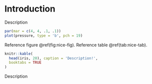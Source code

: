 # Introduction {#intro}

Description

```r
par(mar = c(4, 4, .1, .1))
plot(pressure, type = 'b', pch = 19)
```

Reference figure \@ref(fig:nice-fig). Reference table \@ref(tab:nice-tab).

```r
knitr::kable(
  head(iris, 20), caption = 'Description!',
  booktabs = TRUE
)
```

Description
